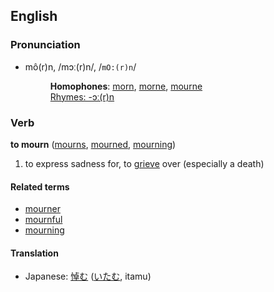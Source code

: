 ==English==
===Pronunciation===
*mô(r)n, /mɔː(r)n/, /<tt>mO:(r)n</tt>/
*:'''Homophones''': [[morn]], [[morne]], [[mourne]]
*:[[Rhymes:English:-ɔː(r)n|Rhymes: -ɔː(r)n]]

===Verb===
'''to mourn''' ([[mourns]], [[mourned]], [[mourning]])

#to express sadness for, to [[grieve]] over (especially a death)

====Related terms====
*[[mourner]]
*[[mournful]]
*[[mourning]]

====Translation====
*Japanese: [[悼む]] ([[いたむ]], itamu)